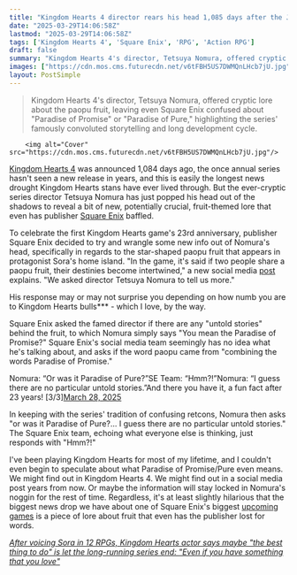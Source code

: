```yaml
---
title: "Kingdom Hearts 4 director rears his head 1,085 days after the JRPG's reveal to share a potentially crucial piece of fruit lore that baffles even Square Enix"
date: "2025-03-29T14:06:58Z"
lastmod: "2025-03-29T14:06:58Z"
tags: ['Kingdom Hearts 4', 'Square Enix', 'RPG', 'Action RPG']
draft: false
summary: "Kingdom Hearts 4's director, Tetsuya Nomura, offered cryptic lore about the paopu fruit, leaving even Square Enix confused about 'Paradise of Promise' or 'Paradise of Pure,' highlighting the series' famously convoluted storytelling and long development cycle."
images: ["https://cdn.mos.cms.futurecdn.net/v6tFBH5US7DWMQnLHcb7jU.jpg"]
layout: PostSimple
---
```

> Kingdom Hearts 4's director, Tetsuya Nomura, offered cryptic lore about the paopu fruit, leaving even Square Enix confused about "Paradise of Promise" or "Paradise of Pure," highlighting the series' famously convoluted storytelling and long development cycle.


        <img alt="Cover" src="https://cdn.mos.cms.futurecdn.net/v6tFBH5US7DWMQnLHcb7jU.jpg"/>
        
[Kingdom Hearts 4](https://www.gamesradar.com/kingdom-hearts-4-guide/) was announced 1,084 days ago, the once annual series hasn't seen a new release in years, and this is easily the longest news drought Kingdom Hearts stans have ever lived through. But the ever-cryptic series director Tetsuya Nomura has just popped his head out of the shadows to reveal a bit of new, potentially crucial, fruit-themed lore that even has publisher [Square Enix](https://www.gamesradar.com/tag/square_enix/) baffled.

To celebrate the first Kingdom Hearts game's 23rd anniversary, publisher Square Enix decided to try and wrangle some new info out of Nomura's head, specifically in regards to the star-shaped paopu fruit that appears in protagonist Sora's home island. "In the game, it's said if two people share a paopu fruit, their destinies become intertwined," a new social media [post ](https://x.com/KINGDOMHEARTS/status/1905427039227887864)explains. "We asked director Tetsuya Nomura to tell us more."

His response may or may not surprise you depending on how numb you are to Kingdom Hearts bulls*** - which I love, by the way.

Square Enix asked the famed director if there are any "untold stories" behind the fruit, to which Nomura simply says "You mean the Paradise of Promise?" Square Enix's social media team seemingly has no idea what he's talking about, and asks if the word paopu came from "combining the words Paradise of Promise."

Nomura: “Or was it Paradise of Pure?”SE Team: “Hmm?!”Nomura: “I guess there are no particular untold stories.”And there you have it, a fun fact after 23 years! [3/3][March 28, 2025](https://twitter.com/cantworkitout/status/1905427069317906915)

In keeping with the series' tradition of confusing retcons, Nomura then asks "or was it Paradise of Pure?... I guess there are no particular untold stories." The Square Enix team, echoing what everyone else is thinking, just responds with "Hmm?!"

I've been playing Kingdom Hearts for most of my lifetime, and I couldn't even begin to speculate about what Paradise of Promise/Pure even means. We might find out in Kingdom Hearts 4. We might find out in a social media post years from now. Or maybe the information will stay locked in Nomura's noggin for the rest of time. Regardless, it's at least slightly hilarious that the biggest news drop we have about one of Square Enix's biggest [upcoming games](https://www.gamesradar.com/video-game-release-dates/) is a piece of lore about fruit that even has the publisher lost for words.

[<em>After voicing Sora in 12 RPGs, Kingdom Hearts actor says maybe "the best thing to do" is let the long-running series end: "Even if you have something that you love"</em>](https://www.gamesradar.com/games/kingdom-hearts/after-voicing-sora-in-12-rpgs-kingdom-hearts-actor-says-maybe-the-best-thing-to-do-is-let-the-long-running-series-end-even-if-you-have-something-that-you-love/)
        
